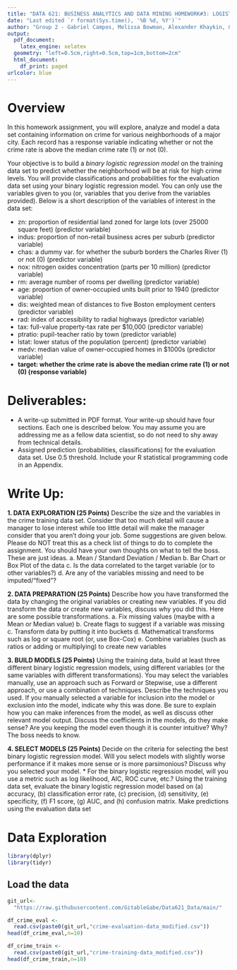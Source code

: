```yaml
---
title: "DATA 621: BUSINESS ANALYTICS AND DATA MINING HOMEWORK#3: LOGISTIC REGRESSION"
date: "Last edited `r format(Sys.time(), '%B %d, %Y')`"
author: "Group 2 - Gabriel Campos, Melissa Bowman, Alexander Khaykin, & Jennifer Abinette"
output:
  pdf_document:
    latex_engine: xelatex
  geometry: "left=0.5cm,right=0.5cm,top=1cm,bottom=2cm"
  html_document:
    df_print: paged
urlcolor: blue
---
```


# Overview

In this homework assignment, you will explore, analyze and model a data set containing information on
crime for various neighborhoods of a major city. Each record has a response variable indicating whether
or not the crime rate is above the median crime rate (1) or not (0).

Your objective is to build a *binary logistic regression model* on the training data set to predict whether
the neighborhood will be at risk for high crime levels. You will provide classifications and probabilities
for the evaluation data set using your binary logistic regression model. You can only use the variables
given to you (or, variables that you derive from the variables provided). Below is a short description of
the variables of interest in the data set:

* zn: proportion of residential land zoned for large lots (over 25000 square feet) (predictor variable)
* indus: proportion of non-retail business acres per suburb (predictor variable)
* chas: a dummy var. for whether the suburb borders the Charles River (1) or not (0) (predictor variable)
* nox: nitrogen oxides concentration (parts per 10 million) (predictor variable)
* rm: average number of rooms per dwelling (predictor variable)
* age: proportion of owner-occupied units built prior to 1940 (predictor variable)
* dis: weighted mean of distances to five Boston employment centers (predictor variable)
* rad: index of accessibility to radial highways (predictor variable)
* tax: full-value property-tax rate per $10,000 (predictor variable)
* ptratio: pupil-teacher ratio by town (predictor variable)
* lstat: lower status of the population (percent) (predictor variable)
* medv: median value of owner-occupied homes in $1000s (predictor variable)
* **target: whether the crime rate is above the median crime rate (1) or not (0) (response variable)**

# Deliverables:

* A write-up submitted in PDF format. Your write-up should have four sections. Each one is described
below. You may assume you are addressing me as a fellow data scientist, so do not need to shy away
from technical details.
* Assigned prediction (probabilities, classifications) for the evaluation data set. Use 0.5 threshold.
Include your R statistical programming code in an Appendix.

# **Write Up:**
**1. DATA EXPLORATION (25 Points)**
Describe the size and the variables in the crime training data set. Consider that too much detail will cause
a manager to lose interest while too little detail will make the manager consider that you aren’t doing
your job. Some suggestions are given below. Please do NOT treat this as a check list of things to do to
complete the assignment. You should have your own thoughts on what to tell the boss. These are just
ideas.
a. Mean / Standard Deviation / Median
b. Bar Chart or Box Plot of the data
c. Is the data correlated to the target variable (or to other variables?)
d. Are any of the variables missing and need to be imputed/“fixed”?

**2. DATA PREPARATION (25 Points)**
Describe how you have transformed the data by changing the original variables or creating new variables.
If you did transform the data or create new variables, discuss why you did this. Here are some possible
transformations.
a. Fix missing values (maybe with a Mean or Median value)
b. Create flags to suggest if a variable was missing
c. Transform data by putting it into buckets
d. Mathematical transforms such as log or square root (or, use Box-Cox)
e. Combine variables (such as ratios or adding or multiplying) to create new variables

**3. BUILD MODELS (25 Points)**
Using the training data, build at least three different binary logistic regression models, using different
variables (or the same variables with different transformations). You may select the variables manually,
use an approach such as Forward or Stepwise, use a different approach, or use a combination of
techniques. Describe the techniques you used. If you manually selected a variable for inclusion into the
model or exclusion into the model, indicate why this was done.
Be sure to explain how you can make inferences from the model, as well as discuss other relevant model
output. Discuss the coefficients in the models, do they make sense? Are you keeping the model even
though it is counter intuitive? Why? The boss needs to know.

**4. SELECT MODELS (25 Points)**
Decide on the criteria for selecting the best binary logistic regression model. Will you select models with
slightly worse performance if it makes more sense or is more parsimonious? Discuss why you selected
your model.
* For the binary logistic regression model, will you use a metric such as log likelihood, AIC, ROC curve,
etc.? Using the training data set, evaluate the binary logistic regression model based on (a) accuracy, (b)
classification error rate, (c) precision, (d) sensitivity, (e) specificity, (f) F1 score, (g) AUC, and (h)
confusion matrix. Make predictions using the evaluation data set

\newpage

# Data Exploration

```r
library(dplyr)
library(tidyr)
```


## **Load the data**
```r
git_url<-
  "https://raw.githubusercontent.com/GitableGabe/Data621_Data/main/"

```

```r

df_crime_eval <- 
  read.csv(paste0(git_url,"crime-evaluation-data_modified.csv"))
head(df_crime_eval,n=10)

```

```r
df_crime_train <- 
  read.csv(paste0(git_url,"crime-training-data_modified.csv"))
head(df_crime_train,n=10)
```


